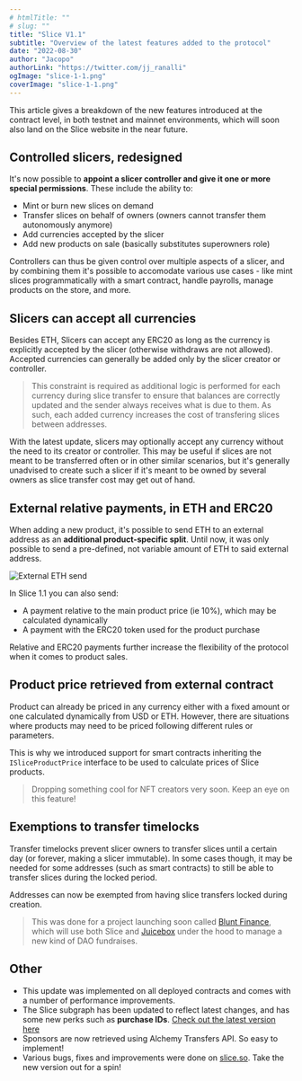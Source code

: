```yaml
---
# htmlTitle: ""
# slug: ""
title: "Slice V1.1"
subtitle: "Overview of the latest features added to the protocol"
date: "2022-08-30"
author: "Jacopo"
authorLink: "https://twitter.com/jj_ranalli"
ogImage: "slice-1-1.png"
coverImage: "slice-1-1.png"
---
```


This article gives a breakdown of the new features introduced at the contract level, in both testnet and mainnet environments, which will soon also land on the Slice website in the near future.

## Controlled slicers, redesigned

It's now possible to **appoint a slicer controller and give it one or more special permissions**. These include the ability to:

- Mint or burn new slices on demand
- Transfer slices on behalf of owners (owners cannot transfer them autonomously anymore)
- Add currencies accepted by the slicer
- Add new products on sale (basically substitutes superowners role)

Controllers can thus be given control over multiple aspects of a slicer, and by combining them it's possible to accomodate various use cases - like mint slices programmatically with a smart contract, handle payrolls, manage products on the store, and more.

## Slicers can accept all currencies

Besides ETH, Slicers can accept any ERC20 as long as the currency is explicitly accepted by the slicer (otherwise withdraws are not allowed). Accepted currencies can generally be added only by the slicer creator or controller.

> This constraint is required as additional logic is performed for each currency during slice transfer to ensure that balances are correctly updated and the sender always receives what is due to them. As such, each added currency increases the cost of transfering slices between addresses.

With the latest update, slicers may optionally accept any currency without the need to its creator or controller. This may be useful if slices are not meant to be transferred often or in other similar scenarios, but it's generally unadvised to create such a slicer if it's meant to be owned by several owners as slice transfer cost may get out of hand.

## External relative payments, in ETH and ERC20

When adding a new product, it's possible to send ETH to an external address as an **additional product-specific split**. Until now, it was only possible to send a pre-defined, not variable amount of ETH to said external address.

![External ETH send](https://slice.so/blog/slice-1-1-1.png)

In Slice 1.1 you can also send:

- A payment relative to the main product price (ie 10%), which may be calculated dynamically
- A payment with the ERC20 token used for the product purchase

Relative and ERC20 payments further increase the flexibility of the protocol when it comes to product sales.

## Product price retrieved from external contract

Product can already be priced in any currency either with a fixed amount or one calculated dynamically from USD or ETH. However, there are situations where products may need to be priced following different rules or parameters.

This is why we introduced support for smart contracts inheriting the `ISliceProductPrice` interface to be used to calculate prices of Slice products.

> Dropping something cool for NFT creators very soon. Keep an eye on this feature!

## Exemptions to transfer timelocks

Transfer timelocks prevent slicer owners to transfer slices until a certain day (or forever, making a slicer immutable). In some cases though, it may be needed for some addresses (such as smart contracts) to still be able to transfer slices during the locked period.

Addresses can now be exempted from having slice transfers locked during creation.

> This was done for a project launching soon called [Blunt Finance](https://blunt.finance), which will use both Slice and [Juicebox](https://juicebox.money) under the hood to manage a new kind of DAO fundraises.

## Other

- This update was implemented on all deployed contracts and comes with a number of performance improvements.
- The Slice subgraph has been updated to reflect latest changes, and has some new perks such as **purchase IDs**. [Check out the latest version here](https://github.com/slice-so/subgraph)
- Sponsors are now retrieved using Alchemy Transfers API. So easy to implement!
- Various bugs, fixes and improvements were done on [slice.so](https://slice.so). Take the new version out for a spin!
